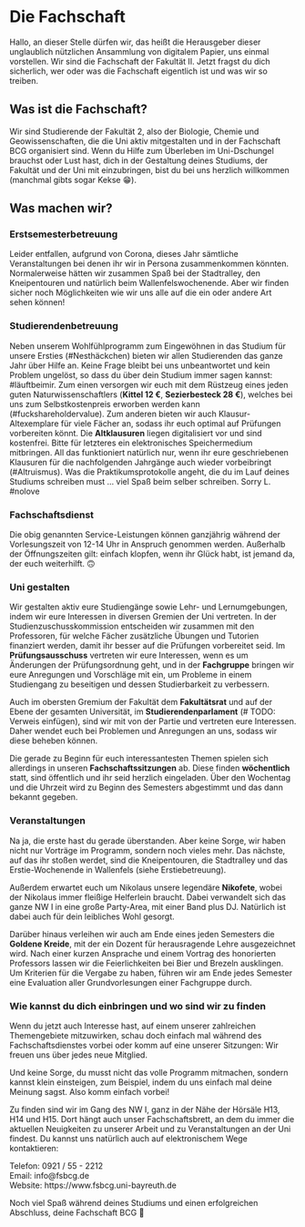 # Die Fachschaft

Hallo, an dieser Stelle dürfen wir, das heißt die Herausgeber dieser unglaublich nützlichen Ansammlung von digitalem Papier, uns einmal vorstellen.
Wir sind die Fachschaft der Fakultät II. Jetzt fragst du dich sicherlich, wer oder was die Fachschaft eigentlich ist und was wir so treiben.

## Was ist die Fachschaft?

Wir sind Studierende der Fakultät 2, also der Biologie, Chemie und Geowissenschaften, die die Uni aktiv mitgestalten und in der Fachschaft BCG organisiert sind.
Wenn du Hilfe zum Überleben im Uni-Dschungel brauchst oder Lust hast, dich in der Gestaltung deines Studiums, der Fakultät und der Uni mit einzubringen, bist du bei uns herzlich willkommen (manchmal gibts sogar Kekse 😁).

## Was machen wir?

### Erstsemesterbetreuung {-}

Leider entfallen, aufgrund von Corona, dieses Jahr sämtliche Veranstaltungen bei denen ihr wir in Persona zusammenkommen könnten.
Normalerweise hätten wir zusammen Spaß bei der Stadtralley, den Kneipentouren und natürlich beim Wallenfelswochenende.
Aber wir finden sicher noch Möglichkeiten wie wir uns alle auf die ein oder andere Art sehen können!

### Studierendenbetreuung {-}

Neben unserem Wohlfühlprogramm zum Eingewöhnen in das Studium für unsere Ersties (#Nesthäckchen) bieten wir allen Studierenden das ganze Jahr über Hilfe an.
Keine Frage bleibt bei uns unbeantwortet und kein Problem ungelöst, so dass du über dein Studium immer sagen kannst: #läuftbeimir.
Zum einen versorgen wir euch mit dem Rüstzeug eines jeden guten Naturwissenschaftlers (**Kittel 12 €**, **Sezierbesteck 28 €**), welches bei uns zum Selbstkostenpreis erworben werden kann (#fuckshareholdervalue).
Zum anderen bieten wir auch Klausur-Altexemplare für viele Fächer an, sodass ihr euch optimal auf Prüfungen vorbereiten könnt. Die **Altklausuren** liegen digitalisiert vor und sind kostenfrei.
Bitte für letzteres ein elektronisches Speichermedium mitbringen. All das funktioniert natürlich nur, wenn ihr eure geschriebenen Klausuren für die nachfolgenden Jahrgänge auch wieder vorbeibringt (#Altruismus).
Was die Praktikumsprotokolle angeht, die du im Lauf deines Studiums schreiben must ... viel Spaß beim selber schreiben. Sorry L. #nolove

### Fachschaftsdienst {-}

Die obig genannten Service-Leistungen können ganzjährig während der Vorlesungszeit von 12-14 Uhr in Anspruch genommen werden.
Außerhalb der Öffnungszeiten gilt: einfach klopfen, wenn ihr Glück habt, ist jemand da, der euch weiterhilft. 🙃

### Uni gestalten {-}

Wir gestalten aktiv eure Studiengänge sowie Lehr- und Lernumgebungen, indem wir eure Interessen in diversen Gremien der Uni vertreten.
In der Studienzuschusskommission entscheiden wir zusammen mit den Professoren, für welche Fächer zusätzliche Übungen und Tutorien finanziert werden, damit ihr besser auf die Prüfungen vorbereitet seid.
Im **Prüfungsausschuss** vertreten wir eure Interessen, wenn es um Änderungen der Prüfungsordnung geht, und in der **Fachgruppe** bringen wir eure Anregungen und Vorschläge mit ein,
um Probleme in einem Studiengang zu beseitigen und dessen Studierbarkeit zu verbessern.

Auch im obersten Gremium der Fakultät dem **Fakultätsrat** und auf der Ebene der gesamten Universität, im **Studierendenparlament** (# TODO: Verweis einfügen), sind wir mit von der Partie und vertreten eure Interessen.
Daher wendet euch bei Problemen und Anregungen an uns, sodass wir diese beheben können.

Die gerade zu Beginn für euch interessantesten Themen spielen sich allerdings in unseren **Fachschaftssitzungen** ab.
Diese finden **wöchentlich** statt, sind öffentlich und ihr seid herzlich eingeladen. Über den Wochentag und die Uhrzeit wird zu Beginn des Semesters abgestimmt und das dann bekannt gegeben.

### Veranstaltungen {-}

Na ja, die erste hast du gerade überstanden. Aber keine Sorge, wir haben nicht nur Vorträge im Programm, sondern noch vieles mehr.
Das nächste, auf das ihr stoßen werdet, sind die Kneipentouren, die Stadtralley und das Erstie-Wochenende in Wallenfels (siehe Erstiebetreuung).

Außerdem erwartet euch um Nikolaus unsere legendäre **Nikofete**, wobei der Nikolaus immer fleißige Helferlein braucht.
Dabei verwandelt sich das ganze NW I in eine große Party-Area, mit einer Band plus DJ. Natürlich ist dabei auch für dein leibliches Wohl gesorgt.

Darüber hinaus verleihen wir auch am Ende eines jeden Semesters die **Goldene Kreide**, mit der ein Dozent für herausragende Lehre ausgezeichnet wird.
Nach einer kurzen Ansprache und einem Vortrag des honorierten Professors lassen wir die Feierlichkeiten bei Bier und Brezeln ausklingen.
Um Kriterien für die Vergabe zu haben, führen wir am Ende jedes Semester eine Evaluation aller Grundvorlesungen einer Fachgruppe durch.

### Wie kannst du dich einbringen und wo sind wir zu finden {-}

Wenn du jetzt auch Interesse hast, auf einem unserer zahlreichen Themengebiete mitzuwirken, schau doch einfach mal während des Fachschaftsdienstes vorbei oder komm auf eine unserer Sitzungen:
Wir freuen uns über jedes neue Mitglied.

Und keine Sorge, du musst nicht das volle Programm mitmachen, sondern kannst klein einsteigen, zum Beispiel, indem du uns einfach mal deine Meinung sagst. Also komm einfach vorbei!

Zu finden sind wir im Gang des NW I, ganz in der Nähe der Hörsäle H13, H14 und H15.
Dort hängt auch unser Fachschaftsbrett, an dem du immer die aktuellen Neuigkeiten zu unserer Arbeit und zu Veranstaltungen an der Uni findest. Du kannst uns natürlich auch auf elektronischem Wege kontaktieren:

Telefon: 0921 / 55 - 2212<br>
Email: info@fsbcg.de<br>
Website: https://www.fsbcg.uni-bayreuth.de

Noch viel Spaß während deines Studiums und einen erfolgreichen Abschluss, deine Fachschaft BCG 💚